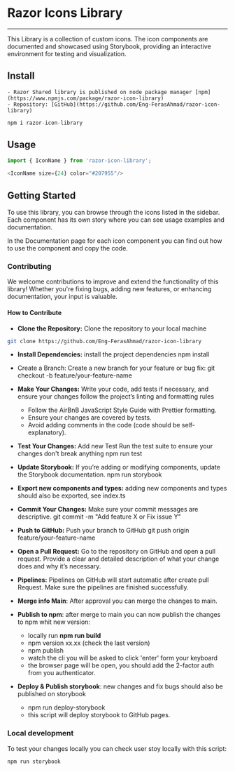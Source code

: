 
<Meta title="Get Started" />

<div style={{ width: 'fit-content', margin: 'auto' }}>
    <h1>Razor Icons Library</h1>
</div>

---

This Library is a collection of custom icons. The icon components are documented and showcased using Storybook,
providing an interactive environment for testing and visualization.

## Install

    - Razor Shared library is published on node package manager [npm](https://www.npmjs.com/package/razor-icon-library)
    - Repository: [GitHub](https://github.com/Eng-FerasAhmad/razor-icon-library)

```js
npm i razor-icon-library
```

## Usage
```js
import { IconName } from 'razor-icon-library';

<IconName size={24} color="#207955"/>
```

## Getting Started

To use this library, you can browse through the icons listed in the sidebar.
Each component has its own story where you can see usage examples and documentation.

In the Documentation page for each icon component you can find out how to use the component and copy the code.

### Contributing

We welcome contributions to improve and extend the functionality of this library! Whether you're fixing bugs,
adding new features, or enhancing documentation, your input is valuable.

#### How to Contribute

-   **Clone the Repository:** Clone the repository to your local machine

```bash
git clone https://github.com/Eng-FerasAhmad/razor-icon-library
```

-   **Install Dependencies:** install the project dependencies
    npm install

-   Create a Branch: Create a new branch for your feature or bug fix:
    git checkout -b feature/your-feature-name

-   **Make Your Changes:** Write your code, add tests if necessary, and ensure your changes follow the project’s linting and formatting rules

    -   Follow the AirBnB JavaScript Style Guide with Prettier formatting.
    -   Ensure your changes are covered by tests.
    -   Avoid adding comments in the code (code should be self-explanatory).

-   **Test Your Changes:** Add new Test Run the test suite to ensure your changes don't break anything
    npm run test

-   **Update Storybook:** If you’re adding or modifying components, update the Storybook documentation.
    npm run storybook

-   **Export new components and types:** adding new components and types should also be exported, see index.ts

-   **Commit Your Changes:** Make sure your commit messages are descriptive.
    git commit -m "Add feature X or Fix issue Y"

-   **Push to GitHub:** Push your branch to GitHub
    git push origin feature/your-feature-name

-   **Open a Pull Request:** Go to the repository on GitHub and open a pull request.
    Provide a clear and detailed description of what your change does and why it’s necessary.

-   **Pipelines:** Pipelines on GitHub will start automatic after create pull Request.
    Make sure the pipelines are finished successfully.
-   **Merge info Main**: After approval you can merge the changes to main.

-   **Publish to npm**: after merge to main you can now publish the changes to npm whit new version:

    -   locally run **npm run build**
    -   npm version xx.xx (check the last version)
    -   npm publish
    -   watch the cli you will be asked to click 'enter' form your keyboard
    -   the browser page will be open, you should add the 2-factor auth from you authenticator.

-   **Deploy & Publish storybook**: new changes and fix bugs should also be published on storybook
    -   npm run deploy-storybook
    -   this script will deploy storybook to GitHub pages.

### Local development

To test your changes locally you can check user stoy locally with this script:

```bash
npm run storybook
```
